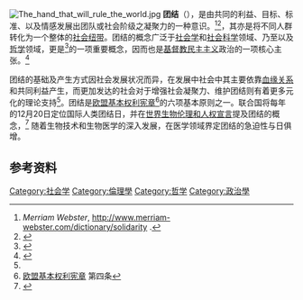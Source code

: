 {{Other uses}}
[[File:The_hand_that_will_rule_the_world.jpg|thumbnail]]
{{劳工}}
'''团结'''（{{lang-en|Solidarity}}），是由共同的利益、目标、标准、以及情感发展出团队或社会阶级之凝聚力的一种意识。<ref name="dict1">''Merriam Webster'', http://www.merriam-webster.com/dictionary/solidarity {{Wayback|url=http://www.merriam-webster.com/dictionary/solidarity |date=20190508034958 }}.</ref><ref>{{Cite web |url=http://www.thefreedictionary.com/solidarity |title=存档副本 |accessdate=2017-05-07 |archive-date=2017-05-17 |archive-url=https://web.archive.org/web/20170517001740/http://www.thefreedictionary.com/solidarity |dead-url=no }}</ref>，其亦是将不同人群转化为一个整体的[[社会关系|社会纽带]]。团结的概念广泛于[[社会学|社会学]]和[[社会科学|社会科学]]领域、乃至以及[[哲学|哲学]]领域，更是{{link-en|天主教社会思想|Catholic social teaching}}<ref>{{Cite web|title=神學辭典：417 教會社會思想|url=http://www.apostles.tw/dict/m/dict32m/T417.htm|accessdate=2019-10-07|work=www.apostles.tw|archive-date=2019-10-07|archive-url=https://web.archive.org/web/20191007133603/http://www.apostles.tw/dict/m/dict32m/T417.htm|dead-url=yes}}</ref>的一项重要概念，因而也是[[基督教民主主义|基督教民主主义]]政治的一项核心主张。<ref>{{Cite web |url=http://wydawnictwoumk.pl/czasopisma/index.php/CJFA/article/view/CJFA.2013.013/3189 |title=S. Adamiak, E. Chojnacka, D. Walczak, Social security in Poland – cultural, historical and economical issues, Copernican Journal of Finance & Accounting, Vol 2, No 2, s. 16. |accessdate=2017-05-07 |archive-date=2014-04-08 |archive-url=https://web.archive.org/web/20140408213418/http://wydawnictwoumk.pl/czasopisma/index.php/CJFA/article/view/CJFA.2013.013/3189 |dead-url=no }}</ref>

团结的基础及产生方式因社会发展状况而异，在发展中社会中其主要依靠[[親屬|血缘关系]]和共同利益产生，而更加发达的社会对于增强社会凝聚力、维护团结则有着更多元化的理论支持<ref name="dict1"/>。团结是[[欧盟基本权利宪章|欧盟基本权利宪章]]<ref>[http://eur-lex.europa.eu/LexUriServ/LexUriServ.do?uri=OJ:C:2010:083:0389:0403:EN:PDF 欧盟基本权利宪章] {{Wayback|url=http://eur-lex.europa.eu/LexUriServ/LexUriServ.do?uri=OJ:C:2010:083:0389:0403:EN:PDF |date=20191025183651 }}第四条</ref>的六项基本原则之一。联合国将每年的12月20日定位国际人类团结日，并在[http://unesdoc.unesco.org/images/0014/001428/142825c.pdf#page=112 世界生物伦理和人权宣言]{{Wayback|url=http://unesdoc.unesco.org/images/0014/001428/142825c.pdf#page=112 |date=20180128053227 }}提及团结的概念，<ref>{{Cite journal|title=Solidarity in Contemporary Bioethics -- towards a New Approach|url=http://web.a.ebscohost.com.proxylib.csueastbay.edu/ehost/detail/detail?vid=0&sid=72e53339-4d14-4edb-b465-8b1a5784454a%40sessionmgr4009&bdata=JnNpdGU9ZWhvc3QtbGl2ZSZzY29wZT1zaXRl#AN=PHL2192986&db=phl|last=Prainsack|first=Barbara|last2=Buyx|first2=Alena|date=2012|journal=Bioethics|issue=7|doi=10.1111/j.1467-8519.2012.01987.x|volume=26|pages=343–350|pmid=22827315|via=EBSCO}}</ref> 随着生物技术和生物医学的深入发展，在医学领域界定团结的急迫性与日俱增。

==参考资料==
{{reflist}}

{{authority control}}
[[Category:社会学|Category:社会学]]
[[Category:倫理學|Category:倫理學]]
[[Category:哲学|Category:哲学]]
[[Category:政治學|Category:政治學]]